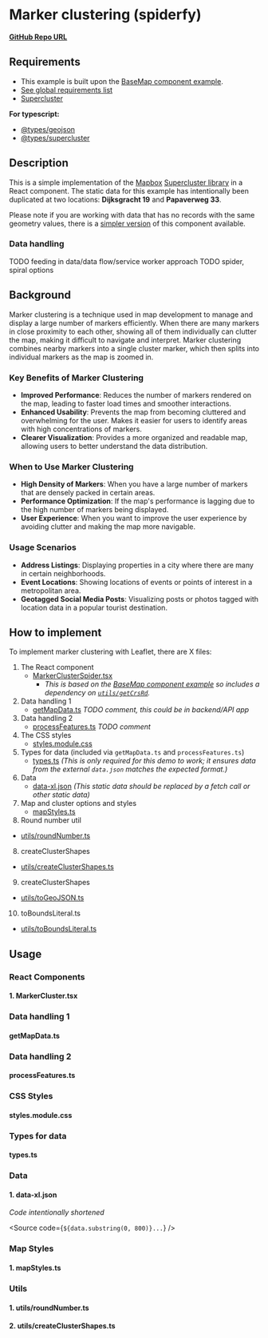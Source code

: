 
<Meta of={MarkerClusterSpiderStories} />

# Marker clustering (spiderfy)

**[GitHub Repo URL](https://github.com/Amsterdam/ee-react-map-demos/tree/main/src/pages/MarkerCluster)**

## Requirements

- This example is built upon the [BaseMap component example](../?path=/docs/react-baselayer--docs).
- [See global requirements list](../?path=/docs/global-requirements--docs)
- [Supercluster](https://www.npmjs.com/package/supercluster)

**For typescript:**

- [@types/geojson](https://www.npmjs.com/package/@types/geojson)
- [@types/supercluster](https://www.npmjs.com/package/@types/supercluster)

## Description

This is a simple implementation of the [Mapbox](https://www.mapbox.com/) [Supercluster library](https://github.com/mapbox/supercluster) in a React component. The static data for this example has intentionally been duplicated at two locations: **Dijksgracht 19** and **Papaverweg 33**.

Please note if you are working with data that has no records with the same geometry values, there is a [simpler version](../?path=/story/react-markercluster--default) of this component available.

### Data handling

TODO feeding in data/data flow/service worker approach
TODO spider, spiral options

## Background

Marker clustering is a technique used in map development to manage and display a large number of markers efficiently. When there are many markers in close proximity to each other, showing all of them individually can clutter the map, making it difficult to navigate and interpret. Marker clustering combines nearby markers into a single cluster marker, which then splits into individual markers as the map is zoomed in.

### Key Benefits of Marker Clustering

- **Improved Performance**: Reduces the number of markers rendered on the map, leading to faster load times and smoother interactions.
- **Enhanced Usability**: Prevents the map from becoming cluttered and overwhelming for the user.
Makes it easier for users to identify areas with high concentrations of markers.
- **Clearer Visualization**: Provides a more organized and readable map, allowing users to better understand the data distribution.


### When to Use Marker Clustering

- **High Density of Markers**: When you have a large number of markers that are densely packed in certain areas.
- **Performance Optimization**: If the map's performance is lagging due to the high number of markers being displayed.
- **User Experience**: When you want to improve the user experience by avoiding clutter and making the map more navigable.


### Usage Scenarios

- **Address Listings**: Displaying properties in a city where there are many in certain neighborhoods.
- **Event Locations**: Showing locations of events or points of interest in a metropolitan area.
- **Geotagged Social Media Posts**: Visualizing posts or photos tagged with location data in a popular tourist destination.

## How to implement

To implement marker clustering with Leaflet, there are X files:

1. The React component
    * [MarkerClusterSpider.tsx](#1-markerclusterspidertsx)
        * *This is based on the [BaseMap component example](../?path=/docs/react-baselayer--docs) so includes a dependency on [`utils/getCrsRd`](../?path=/docs/react-baselayer--docs#1-getcrsrdts).*
2. Data handling 1
    * [getMapData.ts](#1-getmapdatats)
      *TODO comment, this could be in backend/API app*
2. Data handling 2
    * [processFeatures.ts](#1-processfeaturests)
      *TODO comment*
3. The CSS styles
    * [styles.module.css](#1-stylesmodulecss)
4. Types for data (included via `getMapData.ts` and `processFeatures.ts`)
    * [types.ts](#1-typests) *(This is only required for this demo to work; it ensures data from the external `data.json` matches the expected format.)*
5. Data
    * [data-xl.json](#1-dataxljson) *(This static data should be replaced by a fetch call or other static data)*
6. Map and cluster options and styles
    * [mapStyles.ts](#1-mapstylests)
7. Round number util
  * [utils/roundNumber.ts](#1-utilsroundnumberts)
8. createClusterShapes
  * [utils/createClusterShapes.ts](#1-utilscreateclustershapes)
9. createClusterShapes
  * [utils/toGeoJSON.ts](#1-togeojsonts)
10. toBoundsLiteral.ts
  * [utils/toBoundsLiteral.ts](#1-utilstoboundsliteralts)

## Usage

### React Components

#### 1. MarkerCluster.tsx

<Source code={MarkerClusterSpider} />

### Data handling 1

#### getMapData.ts

<Source code={getMapData} />

### Data handling 2

#### processFeatures.ts

<Source code={processFeatures} />

### CSS Styles

#### styles.module.css

<Source code={styles} />

### Types for data

#### types.ts

<Source code={types} />

### Data

#### 1. data-xl.json

*Code intentionally shortened*

<Source code={`${data.substring(0, 800)}...`} />

### Map Styles

#### 1. mapStyles.ts

<Source code={mapStyles} />

### Utils

#### 1. utils/roundNumber.ts

<Source code={roundNumber} />

#### 2. utils/createClusterShapes.ts

<Source code={createClusterShapes} />
